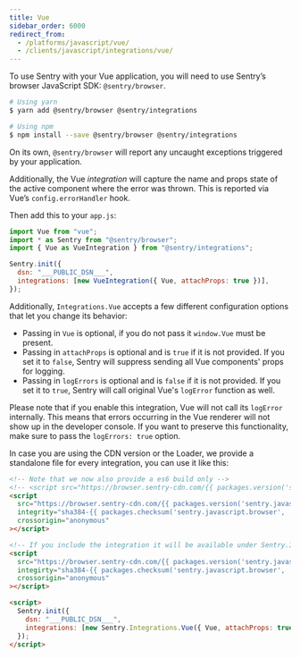 ```yaml
---
title: Vue
sidebar_order: 6000
redirect_from:
  - /platforms/javascript/vue/
  - /clients/javascript/integrations/vue/
---
```


To use Sentry with your Vue application, you will need to use Sentry’s browser JavaScript SDK: `@sentry/browser`.

```bash
# Using yarn
$ yarn add @sentry/browser @sentry/integrations

# Using npm
$ npm install --save @sentry/browser @sentry/integrations
```

On its own, `@sentry/browser` will report any uncaught exceptions triggered by your application.

Additionally, the Vue _integration_ will capture the name and props state of the active component where the error was thrown. This is reported via Vue’s `config.errorHandler` hook.

Then add this to your `app.js`:

```javascript
import Vue from "vue";
import * as Sentry from "@sentry/browser";
import { Vue as VueIntegration } from "@sentry/integrations";

Sentry.init({
  dsn: "___PUBLIC_DSN___",
  integrations: [new VueIntegration({ Vue, attachProps: true })],
});
```

Additionally, `Integrations.Vue` accepts a few different configuration options that let you change its behavior:

- Passing in `Vue` is optional, if you do not pass it `window.Vue` must be present.
- Passing in `attachProps` is optional and is `true` if it is not provided. If you set it to `false`, Sentry will suppress sending all Vue components' props for logging.
- Passing in `logErrors` is optional and is `false` if it is not provided. If you set it to `true`, Sentry will call original Vue's `logError` function as well.

<Alert level="warning" title="Vue Error Handling"><markdown>

Please note that if you enable this integration, Vue will not call its `logError` internally. This means that errors occurring in the Vue renderer will not show up in the developer console.
If you want to preserve this functionality, make sure to pass the `logErrors: true` option.

</markdown></Alert>

In case you are using the CDN version or the Loader, we provide a standalone file for every integration, you can use it
like this:

```html
<!-- Note that we now also provide a es6 build only -->
<!-- <script src="https://browser.sentry-cdn.com/{{ packages.version('sentry.javascript.browser') }}/bundle.es6.min.js" integrity="sha384-{{ packages.checksum('sentry.javascript.browser', 'bundle.es6.min.js', 'sha384-base64') }}" crossorigin="anonymous"></script> -->
<script
  src="https://browser.sentry-cdn.com/{{ packages.version('sentry.javascript.browser') }}/bundle.min.js"
  integrity="sha384-{{ packages.checksum('sentry.javascript.browser', 'bundle.min.js', 'sha384-base64') }}"
  crossorigin="anonymous"
></script>

<!-- If you include the integration it will be available under Sentry.Integrations.Vue -->
<script
  src="https://browser.sentry-cdn.com/{{ packages.version('sentry.javascript.browser') }}/vue.min.js"
  integirty="sha384-{{ packages.checksum('sentry.javascript.browser', 'vue.min.js', 'sha384-base64') }}"
  crossorigin="anonymous"
></script>

<script>
  Sentry.init({
    dsn: "___PUBLIC_DSN___",
    integrations: [new Sentry.Integrations.Vue({ Vue, attachProps: true })],
  });
</script>
```

<!-- TODO-ADD-VERIFICATION-EXAMPLE -->
